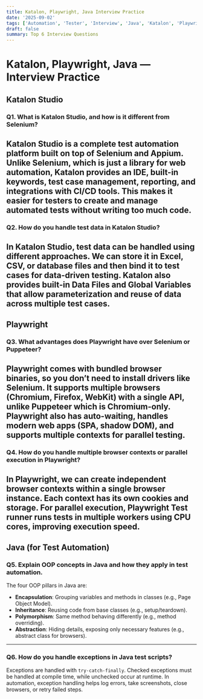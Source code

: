 ```yaml
---
title: Katalon, Playwright, Java Interview Practice
date: '2025-09-02'
tags: ['Automation', 'Tester', 'Interview', 'Java', 'Katalon', 'Playwright']
draft: false
summary: Top 6 Interview Questions
---
```

# Katalon, Playwright, Java — Interview Practice

## Katalon Studio

### Q1. What is Katalon Studio, and how is it different from Selenium?

Katalon Studio is a complete test automation platform built on top of Selenium and Appium. Unlike Selenium, which is just a library for web automation, Katalon provides an IDE, built-in keywords, test case management, reporting, and integrations with CI/CD tools. This makes it easier for testers to create and manage automated tests without writing too much code.  
---
### Q2. How do you handle test data in Katalon Studio?

In Katalon Studio, test data can be handled using different approaches. We can store it in Excel, CSV, or database files and then bind it to test cases for data-driven testing. Katalon also provides built-in Data Files and Global Variables that allow parameterization and reuse of data across multiple test cases.  
---
## Playwright

### Q3. What advantages does Playwright have over Selenium or Puppeteer?  

Playwright comes with bundled browser binaries, so you don’t need to install drivers like Selenium. It supports multiple browsers (Chromium, Firefox, WebKit) with a single API, unlike Puppeteer which is Chromium-only. Playwright also has auto-waiting, handles modern web apps (SPA, shadow DOM), and supports multiple contexts for parallel testing.  
---
### Q4. How do you handle multiple browser contexts or parallel execution in Playwright? 

In Playwright, we can create independent browser contexts within a single browser instance. Each context has its own cookies and storage. For parallel execution, Playwright Test runner runs tests in multiple workers using CPU cores, improving execution speed.  
---
## Java (for Test Automation)

### Q5. Explain OOP concepts in Java and how they apply in test automation.  

The four OOP pillars in Java are:  
- **Encapsulation**: Grouping variables and methods in classes (e.g., Page Object Model).  
- **Inheritance**: Reusing code from base classes (e.g., setup/teardown).  
- **Polymorphism**: Same method behaving differently (e.g., method overriding).  
- **Abstraction**: Hiding details, exposing only necessary features (e.g., abstract class for browsers).
---
### Q6. How do you handle exceptions in Java test scripts?  

Exceptions are handled with `try-catch-finally`. Checked exceptions must be handled at compile time, while unchecked occur at runtime. In automation, exception handling helps log errors, take screenshots, close browsers, or retry failed steps.  

